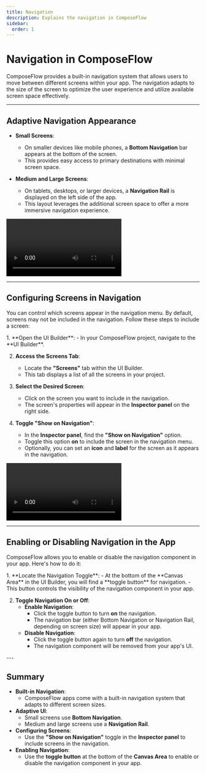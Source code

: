 ```yaml
---
title: Navigation
description: Explains the navigation in ComposeFlow
sidebar:
  order: 1
---
```



# Navigation in ComposeFlow

ComposeFlow provides a built-in navigation system that allows users to move between different screens within your app. The navigation adapts to the size of the screen to optimize the user experience and utilize available screen space effectively.

---

## Adaptive Navigation Appearance

- **Small Screens**:
  - On smaller devices like mobile phones, a **Bottom Navigation** bar appears at the bottom of the screen.
  - This provides easy access to primary destinations with minimal screen space.

- **Medium and Large Screens**:
  - On tablets, desktops, or larger devices, a **Navigation Rail** is displayed on the left side of the app.
  - This layout leverages the additional screen space to offer a more immersive navigation experience.

<video controls>
  <source src="/video/adaptive_navigation.webm" type="video/webm" />
</video>

---

## Configuring Screens in Navigation

You can control which screens appear in the navigation menu. By default, screens may not be included in the navigation. Follow these steps to include a screen:

<Steps>
1. **Open the UI Builder**:
   - In your ComposeFlow project, navigate to the **UI Builder**.

2. **Access the Screens Tab**:
   - Locate the **"Screens"** tab within the UI Builder.
   - This tab displays a list of all the screens in your project.

3. **Select the Desired Screen**:
   - Click on the screen you want to include in the navigation.
   - The screen's properties will appear in the **Inspector panel** on the right side.

4. **Toggle "Show on Navigation"**:
   - In the **Inspector panel**, find the **"Show on Navigation"** option.
   - Toggle this option **on** to include the screen in the navigation menu.
   - Optionally, you can set an **icon** and **label** for the screen as it appears in the navigation.
</Steps>

<video controls>
  <source src="/video/toggle_screen_part_of_navigation.webm" type="video/webm" />
</video>

---

## Enabling or Disabling Navigation in the App

ComposeFlow allows you to enable or disable the navigation component in your app. Here's how to do it:

<Steps>
1. **Locate the Navigation Toggle**:
   - At the bottom of the **Canvas Area** in the UI Builder, you will find a **toggle button** for navigation.
   - This button controls the visibility of the navigation component in your app.

2. **Toggle Navigation On or Off**:
   - **Enable Navigation**:
     - Click the toggle button to turn **on** the navigation.
     - The navigation bar (either Bottom Navigation or Navigation Rail, depending on screen size) will appear in your app.
   - **Disable Navigation**:
     - Click the toggle button again to turn **off** the navigation.
     - The navigation component will be removed from your app's UI.
</Steps>
---

## Summary

- **Built-in Navigation**:
  - ComposeFlow apps come with a built-in navigation system that adapts to different screen sizes.
- **Adaptive UI**:
  - Small screens use **Bottom Navigation**.
  - Medium and large screens use a **Navigation Rail**.
- **Configuring Screens**:
  - Use the **"Show on Navigation"** toggle in the **Inspector panel** to include screens in the navigation.
- **Enabling Navigation**:
  - Use the **toggle button** at the bottom of the **Canvas Area** to enable or disable the navigation component in your app.

